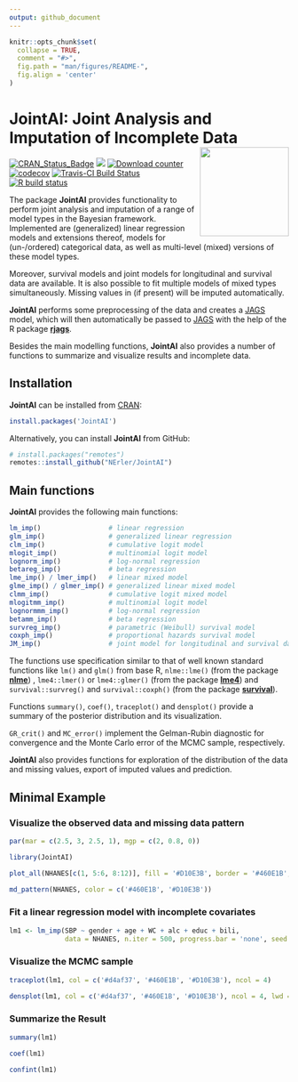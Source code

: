 ```yaml
---
output: github_document
---
```


<!-- README.md is generated from README.Rmd. Please edit that file -->

```r
knitr::opts_chunk$set(
  collapse = TRUE,
  comment = "#>",
  fig.path = "man/figures/README-",
  fig.align = 'center'
)
```


# JointAI: Joint Analysis and Imputation of Incomplete Data <img src="man/figures/logo.png" align="right" alt="" width="160" />


<!-- badges: start -->
[![CRAN_Status_Badge](https://www.r-pkg.org/badges/version-last-release/JointAI)](https://CRAN.R-project.org/package=JointAI)
[![](https://cranlogs.r-pkg.org/badges/grand-total/JointAI)](https://CRAN.R-project.org/package=JointAI)
[![Download counter](https://cranlogs.r-pkg.org/badges/JointAI)](https://cran.r-project.org/package=JointAI)
[![codecov](https://codecov.io/gh/NErler/JointAI/branch/master/graph/badge.svg)](https://app.codecov.io/gh/NErler/JointAI)
[![Travis-CI Build Status](https://travis-ci.org/NErler/JointAI.svg?branch=master)](https://travis-ci.org/NErler/JointAI)
[![R build status](https://github.com/NErler/JointAI/workflows/R-CMD-check/badge.svg)](https://github.com/NErler/JointAI/actions)
<!-- badges: end -->



The package **JointAI** provides functionality to perform joint analysis and
imputation of a range of model types in the Bayesian framework. Implemented are
(generalized) linear regression models and extensions thereof, models for
(un-/ordered) categorical data, as well as multi-level (mixed) versions of these
model types.

Moreover, survival models and joint models for longitudinal and survival data
are available. It is also possible to fit multiple models of mixed types
simultaneously. Missing values in (if present) will be imputed automatically.

**JointAI** performs some preprocessing of the data and creates a
[JAGS](https://mcmc-jags.sourceforge.io/) model, which will then automatically be
passed to [JAGS](https://mcmc-jags.sourceforge.io/) with the help of the R
package [**rjags**](https://CRAN.R-project.org/package=rjags).

Besides the main modelling functions, **JointAI** also provides a number of
functions to summarize and visualize results and incomplete data.



    
## Installation

**JointAI** can be installed from [CRAN](https://cran.r-project.org/):
```r
install.packages('JointAI')
```

Alternatively, you can install **JointAI** from GitHub:
```r
# install.packages("remotes")
remotes::install_github("NErler/JointAI")
```


## Main functions
**JointAI** provides the following main functions:

``` r
lm_imp()                 # linear regression
glm_imp()                # generalized linear regression
clm_imp()                # cumulative logit model
mlogit_imp()             # multinomial logit model
lognorm_imp()            # log-normal regression
betareg_imp()            # beta regression
lme_imp() / lmer_imp()   # linear mixed model
glme_imp() / glmer_imp() # generalized linear mixed model
clmm_imp()               # cumulative logit mixed model
mlogitmm_imp()           # multinomial logit model
lognormmm_imp()          # log-normal regression
betamm_imp()             # beta regression
survreg_imp()            # parametric (Weibull) survival model
coxph_imp()              # proportional hazards survival model
JM_imp()                 # joint model for longitudinal and survival data
```

The functions use specification similar to that of well known standard functions
like `lm()` and `glm()` from base R, `nlme::lme()` (from the package
[**nlme**](https://CRAN.R-project.org/package=nlme)) , `lme4::lmer()` or
`lme4::glmer()` (from the package
[**lme4**](https://CRAN.R-project.org/package=lme4)) and `survival::survreg()`
and `survival::coxph()` (from the package
[**survival**](https://CRAN.R-project.org/package=survival)).


Functions `summary()`, `coef()`, `traceplot()` and `densplot()` provide a
summary of the posterior distribution and its visualization.

`GR_crit()` and `MC_error()` implement the Gelman-Rubin diagnostic for
convergence and the Monte Carlo error of the MCMC sample, respectively.

**JointAI** also provides functions for exploration of the distribution of the
data and missing values, export of imputed values and prediction.


## Minimal Example
### Visualize the observed data and missing data pattern
```r
par(mar = c(2.5, 3, 2.5, 1), mgp = c(2, 0.8, 0))
```

```r
library(JointAI)

plot_all(NHANES[c(1, 5:6, 8:12)], fill = '#D10E3B', border = '#460E1B', ncol = 4, breaks = 30)
```


```r
md_pattern(NHANES, color = c('#460E1B', '#D10E3B'))
```

### Fit a linear regression model with incomplete covariates

```r
lm1 <- lm_imp(SBP ~ gender + age + WC + alc + educ + bili,
              data = NHANES, n.iter = 500, progress.bar = 'none', seed = 2020)
```

### Visualize the MCMC sample
```r
traceplot(lm1, col = c('#d4af37', '#460E1B', '#D10E3B'), ncol = 4)
```

```r
densplot(lm1, col = c('#d4af37', '#460E1B', '#D10E3B'), ncol = 4, lwd = 2)
```

### Summarize the Result
```r
summary(lm1)
```

```r
coef(lm1)

confint(lm1)
```

